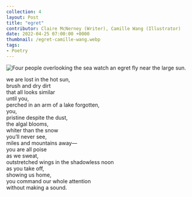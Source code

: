 ```yaml
---
collection: 4
layout: Post
title: "egret"
contributor: Claire McNerney (Writer), Camille Wang (Illustrator)
date: 2022-04-25 07:00:00 +0000
thumbnail: /egret-camille-wang.webp
tags: 
- Poetry
---
```

<div class="center">
    <img src="{{ site.baseurl }}/uploads/4/egret-camille-wang.jpg" 
        alt="Four people overlooking the sea watch an egret fly near the large sun."
        class="w450" />
</div>

we are lost in the hot sun,<br />
brush and dry dirt<br />
that all looks similar<br />
until you,<br />
perched in an arm of a lake forgotten,<br />
you,<br />
pristine despite the dust,<br />
the algal blooms,<br />
whiter than the snow<br />
you’ll never see,<br />
miles and mountains away&mdash;<br />
you are all poise<br />
as we sweat,<br />
outstretched wings in the shadowless noon<br />
as you take off,<br />
showing us home,<br />
you command our whole attention<br />
without making a sound.
